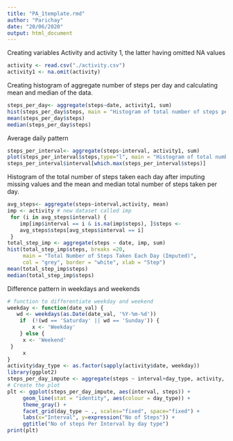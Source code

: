 ```yaml
---
title: "PA_1template.rmd"
author: "Parichay"
date: "20/06/2020"
output: html_document
---
```


Creating variables Activity and activity 1, the latter having omitted NA values
```r
activity <- read.csv("./activity.csv")
activity1 <- na.omit(activity)
```

Creating histogram of aggregate number of steps per day and calculating mean and median of the data.
```r
steps_per_day<- aggregate(steps~date, activity1, sum)
hist(steps_per_day$steps, main = "Histogram of total number of steps per day", xlab = "Steps per day")
mean(steps_per_day$steps)
median(steps_per_day$steps)
```
Average daily pattern
```r
steps_per_interval<- aggregate(steps~interval, activity1, sum)
plot(steps_per_interval$steps,type="l", main = "Histogram of total number of steps per interval", xlab = "Interval", ylab = "steps")
steps_per_interval$interval[which.max(steps_per_interval$steps)]
```
Histogram of the total number of steps taken each day after imputing missing values and the mean and median total number of steps taken per day.
```r
avg_steps<- aggregate(steps~interval,activity, mean)
imp <- activity # new dataset called imp
 for (i in avg_steps$interval) {
    imp[imp$interval == i & is.na(imp$steps), ]$steps <- 
    avg_steps$steps[avg_steps$interval == i]
 }
total_step_imp <- aggregate(steps ~ date, imp, sum)
hist(total_step_imp$steps, breaks =20, 
     main = "Total Number of Steps Taken Each Day (Imputed)",
     col = "grey", border = "white", xlab = "Step")
mean(total_step_imp$steps)
median(total_step_imp$steps)
```
Difference pattern in weekdays and weekends

```r
# function to differentiate weekday and weekend
weekday <- function(date_val) {
   wd <- weekdays(as.Date(date_val, '%Y-%m-%d'))
    if  (!(wd == 'Saturday' || wd == 'Sunday')) {
        x <- 'Weekday'
    } else {
     x <- 'Weekend'
 }
     x
}
activity$day_type <- as.factor(sapply(activity$date, weekday))
library(ggplot2)
steps_per_day_impute <- aggregate(steps ~ interval+day_type, activity, mean)
# Create the plot
plt <- ggplot(steps_per_day_impute, aes(interval, steps)) +
     geom_line(stat = "identity", aes(colour = day_type)) +
     theme_gray() +
     facet_grid(day_type ~ ., scales="fixed", space="fixed") +
     labs(x="Interval", y=expression("No of Steps")) +
     ggtitle("No of steps Per Interval by day type")
print(plt)
```

